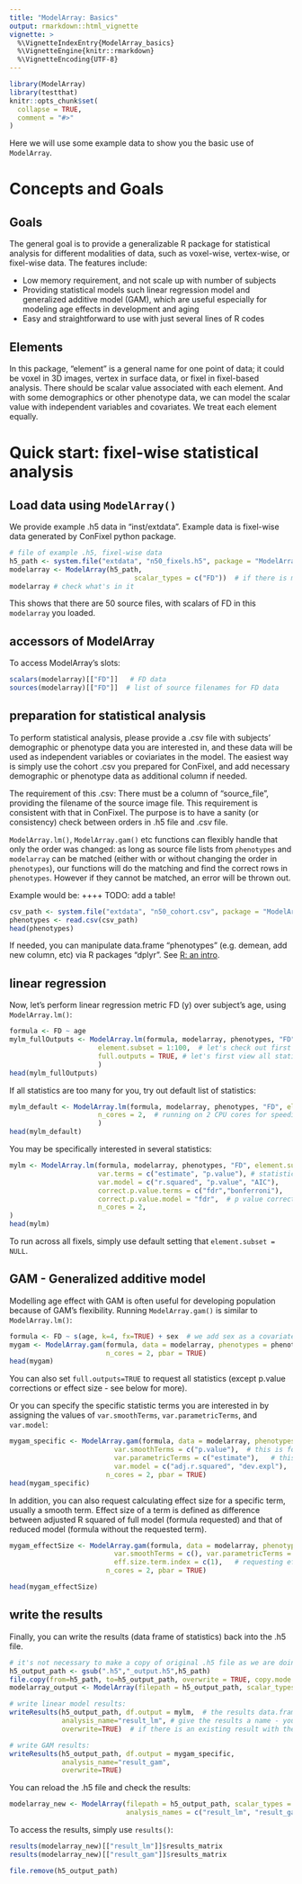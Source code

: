 ```yaml
---
title: "ModelArray: Basics"
output: rmarkdown::html_vignette
vignette: >
  %\VignetteIndexEntry{ModelArray_basics}
  %\VignetteEngine{knitr::rmarkdown}
  %\VignetteEncoding{UTF-8}
---
```


```r
library(ModelArray)
library(testthat)
knitr::opts_chunk$set(
  collapse = TRUE,
  comment = "#>"
)
```
Here we will use some example data to show you the basic use of `ModelArray`.

# Concepts and Goals
## Goals
The general goal is to provide a generalizable R package for statistical analysis for different modalities of data, such as voxel-wise, vertex-wise, or fixel-wise data. The features include:

* Low memory requirement, and not scale up with number of subjects
* Providing statistical models such linear regression model and generalized additive model (GAM), which are useful especially for modeling age effects in development and aging
* Easy and straightforward to use with just several lines of R codes


## Elements
In this package, "element" is a general name for one point of data; it could be voxel in 3D images, vertex in surface data, or fixel in fixel-based analysis. There should be scalar value associated with each element. And with some demographics or other phenotype data, we can model the scalar value with independent variables and covariates. We treat each element equally.



# Quick start: fixel-wise statistical analysis
## Load data using `ModelArray()`
We provide example .h5 data in "inst/extdata". Example data is fixel-wise data generated by ConFixel python package. 
```r
# file of example .h5, fixel-wise data
h5_path <- system.file("extdata", "n50_fixels.h5", package = "ModelArray")
modelarray <- ModelArray(h5_path, 
                               scalar_types = c("FD"))  # if there is more than one metric, you can do: c("FD", "FDC")
modelarray # check what's in it    
```
This shows that there are 50 source files, with scalars of FD in this `modelarray` you loaded.


## accessors of ModelArray
To access ModelArray's slots:
```r
scalars(modelarray)[["FD"]]   # FD data
sources(modelarray)[["FD"]]  # list of source filenames for FD data
```

## preparation for statistical analysis
To perform statistical analysis, please provide a .csv file with subjects' demographic or phenotype data you are interested in, and these data will be used as independent variables or coviariates in the model. The easiest way is simply use the cohort .csv you prepared for ConFixel, and add necessary demographic or phenotype data as additional column if needed. \

The requirement of this .csv: There must be a column of "source_file", providing the filename of the source image file. This requirement is consistent with that in ConFixel. The purpose is to have a sanity (or consistency) check between orders in .h5 file and .csv file. \

`ModelArray.lm()`, `ModelArray.gam()` etc functions can flexibly handle that only the order was changed: as long as source file lists from `phenotypes` and `modelarray` can be matched (either with or without changing the order in `phenotypes`), our functions will do the matching and find the correct rows in `phenotypes`. However if they cannot be matched, an error will be thrown out.

Example would be:   ++++ TODO: add a table!



```r
csv_path <- system.file("extdata", "n50_cohort.csv", package = "ModelArray")  # 
phenotypes <- read.csv(csv_path)   
head(phenotypes)
```
If needed, you can manipulate data.frame "phenotypes" (e.g. demean, add new column, etc) via R packages "dplyr". See [R: an intro](https://pennlinc.github.io/ModelArray/articles/basic_r_intro.html).



## linear regression
Now, let's perform linear regression metric FD (y) over subject's age, using `ModelArray.lm()`:
```r
formula <- FD ~ age
mylm_fullOutputs <- ModelArray.lm(formula, modelarray, phenotypes, "FD",  # dependent variable
                      element.subset = 1:100,  # let's check out first 100 fixels
                      full.outputs = TRUE, # let's first view all statistics
                      )
head(mylm_fullOutputs)
```
If all statistics are too many for you, try out default list of statistics:
```r
mylm_default <- ModelArray.lm(formula, modelarray, phenotypes, "FD", element.subset = 1:100,  
                      n_cores = 2,  # running on 2 CPU cores for speeding up
                      )
head(mylm_default)
```

You may be specifically interested in several statistics:
```r
mylm <- ModelArray.lm(formula, modelarray, phenotypes, "FD", element.subset = 1:100, 
                      var.terms = c("estimate", "p.value"), # statistics for terms such as intercept, age
                      var.model = c("r.squared", "p.value", "AIC"),    # statistics for the model
                      correct.p.value.terms = c("fdr","bonferroni"),   # p value corrections for terms
                      correct.p.value.model = "fdr",  # p value corrections for model
                      n_cores = 2,
)
head(mylm)
```

To run across all fixels, simply use default setting that `element.subset = NULL`.

## GAM - Generalized additive model
Modelling age effect with GAM is often useful for developing population because of GAM's flexibility. Running `ModelArray.gam()` is similar to `ModelArray.lm()`:
```r
formula <- FD ~ s(age, k=4, fx=TRUE) + sex  # we add sex as a covariate
mygam <- ModelArray.gam(formula, data = modelarray, phenotypes = phenotypes, scalar = "FD", element.subset = 1:100,
                        n_cores = 2, pbar = TRUE)
head(mygam)
```
You can also set `full.outputs=TRUE` to request all statistics (except p.value corrections or effect size - see below for more). 

Or you can specify the specific statistic terms you are interested in by assigning the values of `var.smoothTerms`, `var.parametricTerms`, and `var.model`:
```r
mygam_specific <- ModelArray.gam(formula, data = modelarray, phenotypes = phenotypes, scalar = "FD", element.subset = 1:100,
                          var.smoothTerms = c("p.value"),  # this is for smooth term, e.g. s(age) in our case
                          var.parametricTerms = c("estimate"),   # this is for parametric term, e.g. sex in our case
                          var.model = c("adj.r.squared", "dev.expl"),  # this is for the model
                        n_cores = 2, pbar = TRUE)
head(mygam_specific)
```

In addition, you can also request calculating effect size for a specific term, usually a smooth term. Effect size of a term is defined as  difference between adjusted R squared of full model (formula requested) and that of reduced model (formula without the requested term).
```r
mygam_effectSize <- ModelArray.gam(formula, data = modelarray, phenotypes = phenotypes, scalar = "FD", element.subset = 1:100,
                          var.smoothTerms = c(), var.parametricTerms = c(), var.model = c("adj.r.squared"),  
                          eff.size.term.index = c(1),   # requesting effect size for the 1st term on right hand side of formula, i.e. s(age) in this case
                        n_cores = 2, pbar = TRUE)

head(mygam_effectSize)
```

## write the results 
Finally, you can write the results (data frame of statistics) back into the .h5 file. 
```r
# it's not necessary to make a copy of original .h5 file as we are doing here - you can write the results into original one. Here we make a copy only not to overwrite the example data we provide in the package.
h5_output_path <- gsub(".h5","_output.h5",h5_path)
file.copy(from=h5_path, to=h5_output_path, overwrite = TRUE, copy.mode = TRUE, copy.date = TRUE)
modelarray_output <- ModelArray(filepath = h5_output_path, scalar_types = "FD")

# write linear model results:
writeResults(h5_output_path, df.output = mylm,  # the results data.frame you got
             analysis_name="result_lm", # give the results a name - you will use this name again when converting back to .mif in ConFixel
             overwrite=TRUE)  # if there is an existing result with the same name in .h5, overwrite it

# write GAM results:
writeResults(h5_output_path, df.output = mygam_specific,  
             analysis_name="result_gam", 
             overwrite=TRUE)

```


You can reload the .h5 file and check the results:
```r
modelarray_new <- ModelArray(filepath = h5_output_path, scalar_types = "FD",
                             analysis_names = c("result_lm", "result_gam"))   # you can load more than one result at a time
```

To access the results, simply use `results()`:
```r
results(modelarray_new)[["result_lm"]]$results_matrix
results(modelarray_new)[["result_gam"]]$results_matrix
```


```r
file.remove(h5_output_path)

```